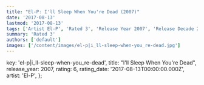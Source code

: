 ```yaml
---
title: "El-P: I'll Sleep When You're Dead (2007)"
date: '2017-08-13'
lastmod: '2017-08-13'
tags: ['Artist El-P', 'Rated 3', 'Release Year 2007', 'Release Decade 2000']
summary: 'Rated 3'
authors: ['default']
images: ['/content/images/el-p|i_ll-sleep-when-you_re-dead.jpg']
---
```


  key: 'el-p|i_ll-sleep-when-you_re-dead',
  title: "I'll Sleep When You're Dead",
  release_year: 2007,
  rating: 6,
  rating_date: '2017-08-13T00:00:00.000Z',
  artist: 'El-P',
};

<MusicRating data={data} />
